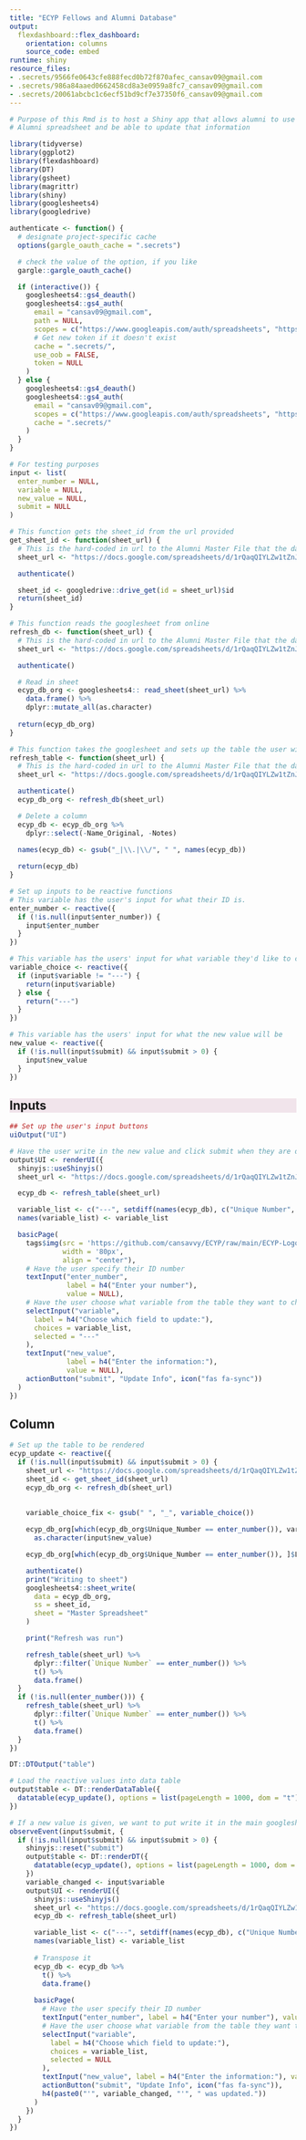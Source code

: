 ```yaml
---
title: "ECYP Fellows and Alumni Database"
output:
  flexdashboard::flex_dashboard:
    orientation: columns
    source_code: embed
runtime: shiny
resource_files:
- .secrets/9566fe0643cfe888fecd0b72f870afec_cansav09@gmail.com
- .secrets/986a84aaed0662458cd8a3e0959a8fc7_cansav09@gmail.com
- .secrets/20061abcbc1c6ecf51bd9cf7e37350f6_cansav09@gmail.com
---
```


<style>      

.navbar {
  background-color:#481C59;
  border-color:#F1E4EB;
}

.sidebar{
  background-color:#F1E4EB!important;
}

</style>

```r
# Purpose of this Rmd is to host a Shiny app that allows alumni to use their unique ID to access their information in the
# Alumni spreadsheet and be able to update that information
```

```r
library(tidyverse)
library(ggplot2)
library(flexdashboard)
library(DT)
library(gsheet)
library(magrittr)
library(shiny)
library(googlesheets4)
library(googledrive)

authenticate <- function() {
  # designate project-specific cache
  options(gargle_oauth_cache = ".secrets")

  # check the value of the option, if you like
  gargle::gargle_oauth_cache()

  if (interactive()) {
    googlesheets4::gs4_deauth()
    googlesheets4::gs4_auth(
      email = "cansav09@gmail.com",
      path = NULL,
      scopes = c("https://www.googleapis.com/auth/spreadsheets", "https://www.googleapis.com/auth/drive"),
      # Get new token if it doesn't exist
      cache = ".secrets/",
      use_oob = FALSE,
      token = NULL
    )
  } else {
    googlesheets4::gs4_deauth()
    googlesheets4::gs4_auth(
      email = "cansav09@gmail.com",
      scopes = c("https://www.googleapis.com/auth/spreadsheets", "https://www.googleapis.com/auth/drive"),
      cache = ".secrets/"
    )
  }
}
```

```r
# For testing purposes
input <- list(
  enter_number = NULL,
  variable = NULL,
  new_value = NULL,
  submit = NULL
)
```


```r
# This function gets the sheet_id from the url provided
get_sheet_id <- function(sheet_url) {
  # This is the hard-coded in url to the Alumni Master File that the data is kept in.
  sheet_url <- "https://docs.google.com/spreadsheets/d/1rQaqQIYLZw1tZnJZQHMNhTf0-zDRH2zWzA6Eo0giP80/edit#gid=1665986408"

  authenticate()

  sheet_id <- googledrive::drive_get(id = sheet_url)$id
  return(sheet_id)
}

# This function reads the googlesheet from online
refresh_db <- function(sheet_url) {
  # This is the hard-coded in url to the Alumni Master File that the data is kept in.
  sheet_url <- "https://docs.google.com/spreadsheets/d/1rQaqQIYLZw1tZnJZQHMNhTf0-zDRH2zWzA6Eo0giP80/edit#gid=1665986408"

  authenticate()

  # Read in sheet
  ecyp_db_org <- googlesheets4:: read_sheet(sheet_url) %>%
    data.frame() %>%
    dplyr::mutate_all(as.character) 
  
  return(ecyp_db_org)
}

# This function takes the googlesheet and sets up the table the user will see
refresh_table <- function(sheet_url) {
  # This is the hard-coded in url to the Alumni Master File that the data is kept in.
  sheet_url <- "https://docs.google.com/spreadsheets/d/1rQaqQIYLZw1tZnJZQHMNhTf0-zDRH2zWzA6Eo0giP80/edit#gid=1665986408"

  authenticate()
  ecyp_db_org <- refresh_db(sheet_url)

  # Delete a column
  ecyp_db <- ecyp_db_org %>%
    dplyr::select(-Name_Original, -Notes)

  names(ecyp_db) <- gsub("_|\\.|\\/", " ", names(ecyp_db))
  
  return(ecyp_db)
}
```

```r
# Set up inputs to be reactive functions
# This variable has the user's input for what their ID is.
enter_number <- reactive({
  if (!is.null(input$enter_number)) {
    input$enter_number
  }
})

# This variable has the users' input for what variable they'd like to change
variable_choice <- reactive({
  if (input$variable != "---") {
    return(input$variable)
  } else {
    return("---")
  }
})

# This variable has the users' input for what the new value will be
new_value <- reactive({
  if (!is.null(input$submit) && input$submit > 0) {
    input$new_value
  }
})
```

Inputs {.sidebar}
-----------------------------------------------------------------------

```r
## Set up the user's input buttons
uiOutput("UI")

# Have the user write in the new value and click submit when they are done
output$UI <- renderUI({
  shinyjs::useShinyjs()
  sheet_url <- "https://docs.google.com/spreadsheets/d/1rQaqQIYLZw1tZnJZQHMNhTf0-zDRH2zWzA6Eo0giP80/edit#gid=1665986408"

  ecyp_db <- refresh_table(sheet_url)

  variable_list <- c("---", setdiff(names(ecyp_db), c("Unique Number", "Last Updated")))
  names(variable_list) <- variable_list

  basicPage(
    tags$img(src = 'https://github.com/cansavvy/ECYP/raw/main/ECYP-Logo.png', 
             width = '80px', 
             align = "center"),
    # Have the user specify their ID number
    textInput("enter_number", 
              label = h4("Enter your number"), 
              value = NULL),
    # Have the user choose what variable from the table they want to change
    selectInput("variable",
      label = h4("Choose which field to update:"),
      choices = variable_list,
      selected = "---"
    ),
    textInput("new_value", 
              label = h4("Enter the information:"), 
              value = NULL),
    actionButton("submit", "Update Info", icon("fas fa-sync"))
  )
})
```

## Column

```r
# Set up the table to be rendered
ecyp_update <- reactive({
  if (!is.null(input$submit) && input$submit > 0) {
    sheet_url <- "https://docs.google.com/spreadsheets/d/1rQaqQIYLZw1tZnJZQHMNhTf0-zDRH2zWzA6Eo0giP80/edit#gid=1665986408"
    sheet_id <- get_sheet_id(sheet_url)
    ecyp_db_org <- refresh_db(sheet_url)

      
    variable_choice_fix <- gsub(" ", "_", variable_choice())
    
    ecyp_db_org[which(ecyp_db_org$Unique_Number == enter_number()), variable_choice_fix] <-
      as.character(input$new_value)

    ecyp_db_org[which(ecyp_db_org$Unique_Number == enter_number()), ]$Last_Updated <- as.character(Sys.time())

    authenticate()
    print("Writing to sheet")
    googlesheets4::sheet_write(
      data = ecyp_db_org,
      ss = sheet_id,
      sheet = "Master Spreadsheet"
    )

    print("Refresh was run")

    refresh_table(sheet_url) %>%
      dplyr::filter(`Unique Number` == enter_number()) %>% 
      t() %>% 
      data.frame()
  }
  if (!is.null(enter_number())) {
    refresh_table(sheet_url) %>%
      dplyr::filter(`Unique Number` == enter_number()) %>% 
      t() %>% 
      data.frame()
  }
})

DT::DTOutput("table")

# Load the reactive values into data table
output$table <- DT::renderDataTable({
  datatable(ecyp_update(), options = list(pageLength = 1000, dom = "t"))
})
```


```r
# If a new value is given, we want to put write it in the main googlesheet underneath the given variable name
observeEvent(input$submit, {
  if (!is.null(input$submit) && input$submit > 0) {
    shinyjs::reset("submit")
    output$table <- DT::renderDT({
      datatable(ecyp_update(), options = list(pageLength = 1000, dom = "t"))
    })
    variable_changed <- input$variable
    output$UI <- renderUI({
      shinyjs::useShinyjs()
      sheet_url <- "https://docs.google.com/spreadsheets/d/1rQaqQIYLZw1tZnJZQHMNhTf0-zDRH2zWzA6Eo0giP80/edit#gid=1665986408"
      ecyp_db <- refresh_table(sheet_url)

      variable_list <- c("---", setdiff(names(ecyp_db), c("Unique Number", "Last Updated")))
      names(variable_list) <- variable_list
      
      # Transpose it 
      ecyp_db <- ecyp_db %>% 
        t() %>% 
        data.frame()
      
      basicPage(
        # Have the user specify their ID number
        textInput("enter_number", label = h4("Enter your number"), value = input$enter_number),
        # Have the user choose what variable from the table they want to change
        selectInput("variable",
          label = h4("Choose which field to update:"),
          choices = variable_list,
          selected = NULL
        ),
        textInput("new_value", label = h4("Enter the information:"), value = NULL),
        actionButton("submit", "Update Info", icon("fas fa-sync")),
        h4(paste0("'", variable_changed, "'", " was updated."))
      )
    })
  }
})
```
